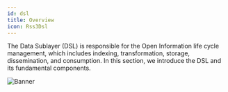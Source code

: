 ```yaml
---
id: dsl
title: Overview
icon: Rss3Dsl
---
```


The Data Sublayer (DSL) is responsible for the Open Information life cycle management, which includes indexing, transformation, storage, dissemination, and consumption. In this section, we introduce the DSL and its fundamental components.

![Banner](./assets/dsl-banner.png)
